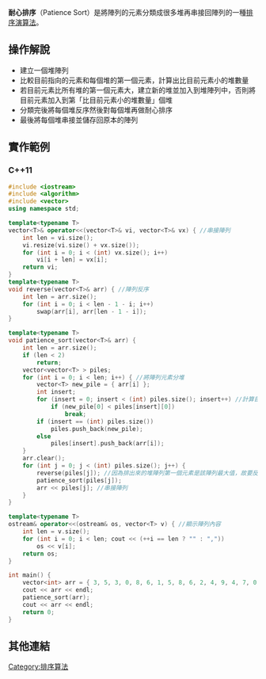 {{NoteTA
|G1 = IT
}}
{{算法信息框
|class=[[排序算法|排序算法]]
|image=
|caption=
|data=[[數組|數組]]
|time=
|average-time=
|best-time=
|space=
|optimal=不是
}}

'''耐心排序'''（Patience Sort）是將陣列的元素分類成很多堆再串接回陣列的一種[[排序演算法|排序演算法]]。

==操作解說==
* 建立一個堆陣列
* 比較目前指向的元素和每個堆的第一個元素，計算出比目前元素小的堆數量
* 若目前元素比所有堆的第一個元素大，建立新的堆並加入到堆陣列中，否則將目前元素加入到第「比目前元素小的堆數量」個堆
* 分類完後將每個堆反序然後對每個堆再做耐心排序
* 最後將每個堆串接並儲存回原本的陣列

==實作範例==
===C++11===
<syntaxhighlight lang=cpp>
#include <iostream>
#include <algorithm>
#include <vector>
using namespace std;

template<typename T>
vector<T>& operator<<(vector<T>& vi, vector<T>& vx) { //串接陣列
	int len = vi.size();
	vi.resize(vi.size() + vx.size());
	for (int i = 0; i < (int) vx.size(); i++)
		vi[i + len] = vx[i];
	return vi;
}
template<typename T>
void reverse(vector<T>& arr) { //陣列反序
	int len = arr.size();
	for (int i = 0; i < len - 1 - i; i++)
		swap(arr[i], arr[len - 1 - i]);
}

template<typename T>
void patience_sort(vector<T>& arr) {
	int len = arr.size();
	if (len < 2)
		return;
	vector<vector<T> > piles;
	for (int i = 0; i < len; i++) { //將陣列元素分堆
		vector<T> new_pile = { arr[i] };
		int insert;
		for (insert = 0; insert < (int) piles.size(); insert++) //計算目前元素比多少個堆陣列第一個元素還大
			if (new_pile[0] < piles[insert][0])
				break;
		if (insert == (int) piles.size())
			piles.push_back(new_pile);
		else
			piles[insert].push_back(arr[i]);
	}
	arr.clear();
	for (int j = 0; j < (int) piles.size(); j++) {
		reverse(piles[j]); //因為排出來的堆陣列第一個元素是該陣列最大值，故要反序
		patience_sort(piles[j]);
		arr << piles[j]; //串接陣列
	}
}

template<typename T>
ostream& operator<<(ostream& os, vector<T> v) { //顯示陣列內容
	int len = v.size();
	for (int i = 0; i < len; cout << (++i == len ? "" : ","))
		os << v[i];
	return os;
}

int main() {
	vector<int> arr = { 3, 5, 3, 0, 8, 6, 1, 5, 8, 6, 2, 4, 9, 4, 7, 0, 1, 8, 9, 7, 3, 1, 2, 5, 9, 7, 4, 0, 2, 6 };
	cout << arr << endl;
	patience_sort(arr);
	cout << arr << endl;
	return 0;
}
</syntaxhighlight>

==其他連結==
{{排序算法表}}

[[Category:排序算法|Category:排序算法]]